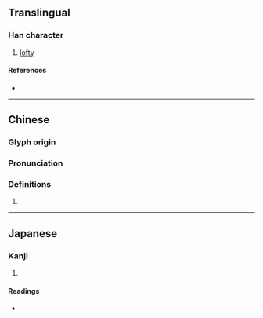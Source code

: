 {{character info}}
==Translingual==

===Han character===
{{Han char|rn=46|rad=山|as=16|sn=19|four=22211|canj=UYBP|ids=⿱山龍}}

# [[lofty]]

====References====
* {{Han ref|kx=0322.090|dkj=08598|dj=0622.210|hdz=10806.030|uh=5DC3|ud=24003|bh=F1FD|bd=61949}}

----

==Chinese==
{{zh-forms|s=𰎎}}

===Glyph origin===
{{Han etym}}

===Pronunciation===
{{zh-pron
|m=lóng
|c=lung4
|mc=y
|oc=y
|cat=
}}

===Definitions===
{{zh-hanzi}}

# {{zh-only|巃嵷}}

----

==Japanese==

===Kanji===
{{ja-kanji|grade=|rs=山16}}

# {{rfdef|ja|sort=山16}}

====Readings====
* {{ja-readings|on=ろう,る|kun=けわし.い}}